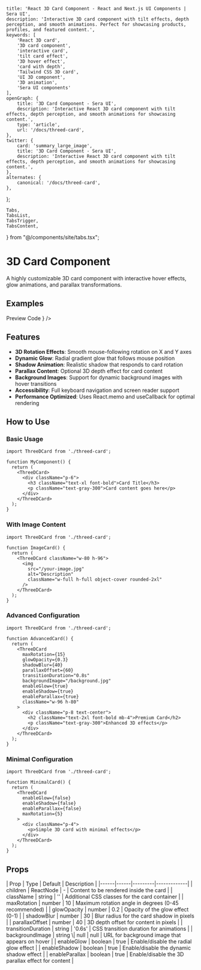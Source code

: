    title: 'React 3D Card Component - React and Next.js UI Components | Sera UI',
    description: 'Interactive 3D card component with tilt effects, depth perception, and smooth animations. Perfect for showcasing products, profiles, and featured content.',
    keywords: [
        'React 3D card',
        '3D card component',
        'interactive card',
        'tilt card effect',
        '3D hover effect',
        'card with depth',
        'Tailwind CSS 3D card',
        'UI 3D component',
        '3D animation',
        'Sera UI components'
    ],
    openGraph: {
        title: '3D Card Component - Sera UI',
        description: 'Interactive React 3D card component with tilt effects, depth perception, and smooth animations for showcasing content.',
        type: 'article',
        url: '/docs/threed-card',
    },
    twitter: {
        card: 'summary_large_image',
        title: '3D Card Component - Sera UI',
        description: 'Interactive React 3D card component with tilt effects, depth perception, and smooth animations for showcasing content.',
    },
    alternates: {
        canonical: '/docs/threed-card',
    },
};

    Tabs,
    TabsList,
    TabsTrigger,
    TabsContent,
} from "@/components/site/tabs.tsx";


# 3D Card Component <AI dir="left"/>

A highly customizable 3D card component with interactive hover effects, glow animations, and parallax transformations.


## Examples

<Tabs defaultValue="preview" className="">
  <TabsList>
    <TabsTrigger value="preview">Preview</TabsTrigger>
    <TabsTrigger value="code">Code</TabsTrigger>
  </TabsList>
  <TabsContent value="preview">
    <ComponentRenderer component={<ThreedcardVew />} />
  </TabsContent>
  <TabsContent value="code">
    <CodeBlock filePath="src/app/docs/threed-card/threed-card.tsx" />
  </TabsContent>
</Tabs>


## Features

- **3D Rotation Effects**: Smooth mouse-following rotation on X and Y axes
- **Dynamic Glow**: Radial gradient glow that follows mouse position
- **Shadow Animation**: Realistic shadow that responds to card rotation
- **Parallax Content**: Optional 3D depth effect for card content
- **Background Images**: Support for dynamic background images with hover transitions
- **Accessibility**: Full keyboard navigation and screen reader support
- **Performance Optimized**: Uses React.memo and useCallback for optimal rendering


## How to Use

### Basic Usage

```tsx
import ThreeDCard from './threed-card';

function MyComponent() {
  return (
    <ThreeDCard>
      <div className="p-6">
        <h3 className="text-xl font-bold">Card Title</h3>
        <p className="text-gray-300">Card content goes here</p>
      </div>
    </ThreeDCard>
  );
}
```

### With Image Content

```tsx
import ThreeDCard from './threed-card';

function ImageCard() {
  return (
    <ThreeDCard className="w-80 h-96">
      <img
        src="/your-image.jpg"
        alt="Description"
        className="w-full h-full object-cover rounded-2xl"
      />
    </ThreeDCard>
  );
}
```

### Advanced Configuration

```tsx
import ThreeDCard from './threed-card';

function AdvancedCard() {
  return (
    <ThreeDCard
      maxRotation={15}
      glowOpacity={0.3}
      shadowBlur={40}
      parallaxOffset={60}
      transitionDuration="0.8s"
      backgroundImage="/background.jpg"
      enableGlow={true}
      enableShadow={true}
      enableParallax={true}
      className="w-96 h-80"
    >
      <div className="p-8 text-center">
        <h2 className="text-2xl font-bold mb-4">Premium Card</h2>
        <p className="text-gray-300">Enhanced 3D effects</p>
      </div>
    </ThreeDCard>
  );
}
```

### Minimal Configuration

```tsx
import ThreeDCard from './threed-card';

function MinimalCard() {
  return (
    <ThreeDCard
      enableGlow={false}
      enableShadow={false}
      enableParallax={false}
      maxRotation={5}
    >
      <div className="p-4">
        <p>Simple 3D card with minimal effects</p>
      </div>
    </ThreeDCard>
  );
}
```

## Props

<MdxTable>
| Prop | Type | Default | Description |
|------|------|---------|-------------|
| children | ReactNode | - | Content to be rendered inside the card |
| className | string | '' | Additional CSS classes for the card container |
| maxRotation | number | 10 | Maximum rotation angle in degrees (0-45 recommended) |
| glowOpacity | number | 0.2 | Opacity of the glow effect (0-1) |
| shadowBlur | number | 30 | Blur radius for the card shadow in pixels |
| parallaxOffset | number | 40 | 3D depth offset for content in pixels |
| transitionDuration | string | '0.6s' | CSS transition duration for animations |
| backgroundImage | string \| null | null | URL for background image that appears on hover |
| enableGlow | boolean | true | Enable/disable the radial glow effect |
| enableShadow | boolean | true | Enable/disable the dynamic shadow effect |
| enableParallax | boolean | true | Enable/disable the 3D parallax effect for content |
</MdxTable>


